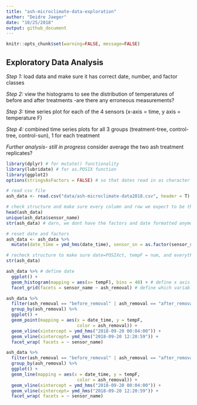 ```yaml
---
title: "ash-microclimate-data-exploration"
author: "Deidre Jaeger"
date: "10/25/2018"
output: github_document
---
```


```r
knitr::opts_chunk$set(warning=FALSE, message=FALSE)

```


## Exploratory Data Analysis

*Step 1:* load data and make sure it has correct date, number, and factor classes

*Step 2:* view the histograms to see the distribution of temperatures of before and after treatments
 -are there any erroneous measurements?
 
*Step 3:* time series plot for each of the 4 sensors (x-axis = time, y axis = temperature F)

*Step 4:* combined time series plots for all 3 groups (treatment-tree, control-tree, control-sun), 1 for each treatment

*Further analysis- still in progress*
consider average the two ash treatment replicates?
  
```r
library(dplyr) # for mutate() functionality
library(lubridate) # for as.POSIX function
library(ggplot2)
options(stringsAsFactors = FALSE) # so that dates read in as character strings not factors (factors are troublesome for converting to dates)

```
  
```r

# read csv file
ash_data <- read.csv("data/ash-microclimate-data2018.csv", header = T) 

# check structure and make sure every column and row we expect to be there is present
head(ash_data)
unique(ash_data$sensor_name)
str(ash_data) # darn, we dont have the factors and date formatted anymore

# reset date and factors
ash_data <- ash_data %>% 
  mutate(date_time = ymd_hms(date_time), sensor_sn = as.factor(sensor_sn), sensor_name = as.factor(sensor_name), ash_removal = as.factor(ash_removal))

# recheck structure to make sure date=POSIXct, tempF = num, and everything else is a factor- except we don't care about the "X" factor
str(ash_data) 

```

```r

ash_data %>% # define date
  ggplot() +
  geom_histogram(mapping = aes(x= tempF), bins = 40) + # define x axis
  facet_grid(facets = sensor_name ~ ash_removal) # define which variables to panel vertical and horizontal graphs with

```

```r

ash_data %>%
  filter(ash_removal == "before_removal" | ash_removal == "after_removal") %>% 
  group_by(ash_removal) %>% 
  ggplot() +
  geom_point(mapping = aes(x = date_time, y = tempF,
                           color = ash_removal)) +
  geom_vline(xintercept = ymd_hms("2018-09-20 00:04:00")) +
  geom_vline(xintercept= ymd_hms("2018-09-20 12:20:59")) +
  facet_wrap( facets = ~ sensor_name)

```

```r

ash_data %>%
  filter(ash_removal == "before_removal" | ash_removal == "after_removal") %>% 
  group_by(ash_removal) %>% 
  ggplot() +
  geom_line(mapping = aes(x = date_time, y = tempF,
                           color = ash_removal)) +
  geom_vline(xintercept = ymd_hms("2018-09-20 00:04:00")) +
  geom_vline(xintercept= ymd_hms("2018-09-20 12:20:59")) +
  facet_wrap( facets = ~ sensor_name)

```



